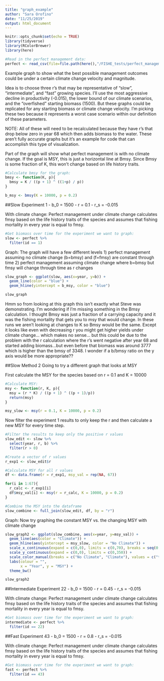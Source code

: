 ```yaml
---
title: "graph_example"
author: "Sara Orofino"
date: "11/25/2019"
output: html_document
---
```


```r
knitr::opts_chunk$set(echo = TRUE)
library(tidyverse)
library(RColorBrewer)
library(here)

#Read in the perfect management data:
perfect <- read_csv(file=file.path(here(),"/FISHE_tests/perfect_management/csv_results/perfect.csv"))
```

Example graph to show what the best possible management outcomes could be under a certain climate change velocity and magnitude.

Idea is to choose three r's that may be representative of "slow", "intermediate", and "fast" growing species. I'll use the most aggressive decline in productivity (-0.015), the lower bound of our climate scenarios, and the "overfished" starting biomass (1500). But these graphs could be replicated for any starting biomass or climate change velocity. I'm picking these two because it represents a worst case scenario within our definition of these parameters.


NOTE: All of these will need to be recalculated because they have r's that drop below zero in year 68 which then adds biomass to the water. These aren't fully accurate graphs but it's an example for code that can accomplish this type of visualization. 

Part of the graph will show what perfect management is with no climate change. If the goal is MSY, this is just a horizontal line at Bmsy. Since Bmsy is some fraction of K, this won't change based on life history traits. 
```r
#Calculate bmsy for the graph:
bmsy <- function(K, p){
  bmsy = K / ((p + 1) ^ ((1+p) / p))
}

b_msy <- bmsy(K = 10000, p = 0.2)
```

##Slow 
Experiment 1
 - b_0 = 1500
 - r = 0.1
 - r_s = -0.015

With climate change: Perfect management under climate change calculates fmsy based on the life history traits of the species and assumes that fishing mortality in every year is equal to fmsy. 
```r
#Get biomass over time for the experiment we want to graph:
slow <- perfect %>% 
  filter(id == 1)

```

Graph: The graph will have a few different levels 1) perfect management assuming no climate change (b=bmsy) and (f=fmsy) are constant through time 2) perfect management assuming climate change where b=bmsy but fmsy will change through time as r changes
```r

slow_graph <- ggplot(slow, aes(x=year, y=b)) +
  geom_line(color = "blue") +
  geom_hline(yintercept = b_msy, color = "blue")

slow_graph
```
Hmm so from looking at this graph this isn't exactly what Steve was demonstrating. I'm wondering if I'm missing something in the Bmsy calculation. I thought Bmsy was just a fraction of a carrying capacity and it was the fishing mortality that gets you to msy that would change. In these runs we aren't looking at changes to K so Bmsy would be the same. Except it looks like even with decreasing r you might get higher yields under climate change... which makes no sense... but this could be due to the problem with the r calculation where the r's went negative after year 68 and started adding biomass...but even before that biomass was around 3777 which is higher than the bmsy of 3348. I wonder if a b/bmsy ratio on the y axis would be more appropriate??

##Slow Method 2
Going to try a different graph that looks at MSY

First calculate the MSY for the species based on r = 0.1 and K = 10000
```r
#Calculate MSY:
msy <- function(r, K, p){
  msy = (r * K) / ((p + 1) ^ ((p + 1)/p))
  return(msy)
}

msy_slow <- msy(r = 0.1, K = 10000, p = 0.2)

```

Now filter the experiment 1 results to only keep the r and then calculate a new MSY for every time step. 
```r
#Filter the results to keep only the positive r values
slow_edit <- slow %>% 
  select(year, r, b) %>% 
  filter(r > 0)

#Create a vector of r values
r_exp1 <- slow_edit$r

#Calculate MSY for all r values
df <- data.frame(r = r_exp1, msy_val = rep(NA, 67))

for(i in 1:67){
  r_calc <- r_exp1[i]
  df$msy_val[i] <- msy(r = r_calc, K = 10000, p = 0.2)
}

#Combine the MSY into the dataframe 
slow_combine <- full_join(slow_edit, df, by = "r")
```

Graph: Now try graphing the constant MSY vs. the changing MSY with climate change 
```r

slow_graph2 <- ggplot(slow_combine, aes(x=year, y=msy_val)) +
  geom_line(aes(color = "Climate")) +
  geom_hline(aes(yintercept = msy_slow, color = "No Climate")) + 
  scale_x_continuous(expand = c(0,0), limits = c(0,70), breaks = seq(0,65, by = 15)) +
  scale_y_continuous(expand = c(0,0), limits = c(0,350)) + 
  scale_color_manual(breaks = c("No Climate", "Climate"), values = c("tomato3", "forestgreen")) +
  labs(colour = "",
       x = "Year", y = "MSY") +
  theme_bw() 

slow_graph2
```


##Intermediate
Experiment 22
 - b_0 = 1500
 - r = 0.45
 - r_s = -0.015

With climate change: Perfect management under climate change calculates fmsy based on the life history traits of the species and assumes that fishing mortality in every year is equal to fmsy. 
```r
#Get biomass over time for the experiment we want to graph:
intermediate <- perfect %>% 
  filter(id == 22)
```



##Fast
Experiment 43
 - b_0 = 1500
 - r = 0.8
 - r_s = -0.015

With climate change: Perfect management under climate change calculates fmsy based on the life history traits of the species and assumes that fishing mortality in every year is equal to fmsy. 
```r
#Get biomass over time for the experiment we want to graph:
fast <- perfect %>% 
  filter(id == 43)
```

